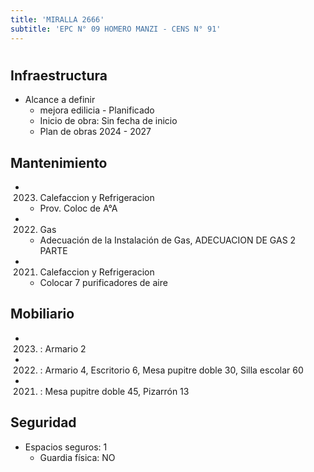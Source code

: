 ```yaml
---
title: 'MIRALLA 2666'
subtitle: 'EPC N° 09 HOMERO MANZI - CENS N° 91'
---
```


#
## Infraestructura

* Alcance a definir 
    + mejora edilicia - Planificado 
    + Inicio de obra: Sin fecha de inicio 
    + Plan de obras 2024 - 2027 






## Mantenimiento

*  (2023) Calefaccion y Refrigeracion 
    + Prov. Coloc  de A°A

*  (2022) Gas 
    + Adecuación de la Instalación de Gas, ADECUACION DE GAS 2 PARTE

*  (2021) Calefaccion y Refrigeracion 
    + Colocar 7 purificadores de aire





## Mobiliario

*  (2023) : Armario 2 

*  (2022) : Armario 4, Escritorio 6, Mesa pupitre doble 30, Silla escolar 60 

*  (2021) : Mesa pupitre doble 45, Pizarrón 13 





## Seguridad

*  Espacios seguros: 1 
    + Guardia física: NO



